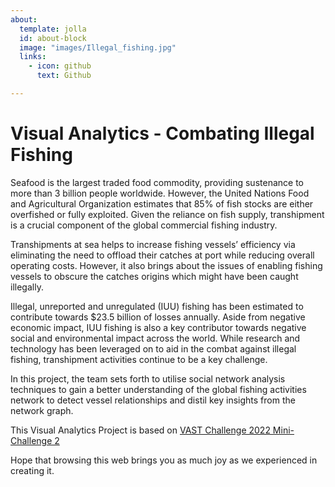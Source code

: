 ```yaml
---
about:
  template: jolla
  id: about-block
  image: "images/Illegal_fishing.jpg"
  links:
    - icon: github
      text: Github

---
```


::: {#about-block}
:::

# Visual Analytics - Combating Illegal Fishing 

Seafood is the largest traded food commodity, providing sustenance to more than 3 billion people worldwide. However, the United Nations Food and Agricultural Organization estimates that 85% of fish stocks are either overfished or fully exploited. Given the reliance on fish supply, transhipment is a crucial component of the global commercial fishing industry. 

Transhipments at sea helps to increase fishing vessels’ efficiency via eliminating the need to offload their catches at port while reducing overall operating costs. However, it also brings about the issues of enabling fishing vessels to obscure the catches origins which might have been caught illegally. 

Illegal, unreported and unregulated (IUU) fishing has been estimated to contribute towards $23.5 billion of losses annually. Aside from negative economic impact, IUU fishing is also a key contributor towards negative social and environmental impact across the world. While research and technology has been leveraged on to aid in the combat against illegal fishing, transhipment activities continue to be a key challenge.  

In this project, the team sets forth to utilise social network analysis techniques to gain a better understanding of the global fishing activities network to detect vessel relationships and distil key insights from the network graph. 

This Visual Analytics Project is based on [VAST Challenge 2022 Mini-Challenge 2](https://vast-challenge.github.io/2023/MC2.html)

Hope that browsing this web brings you as much joy as we experienced in creating it.